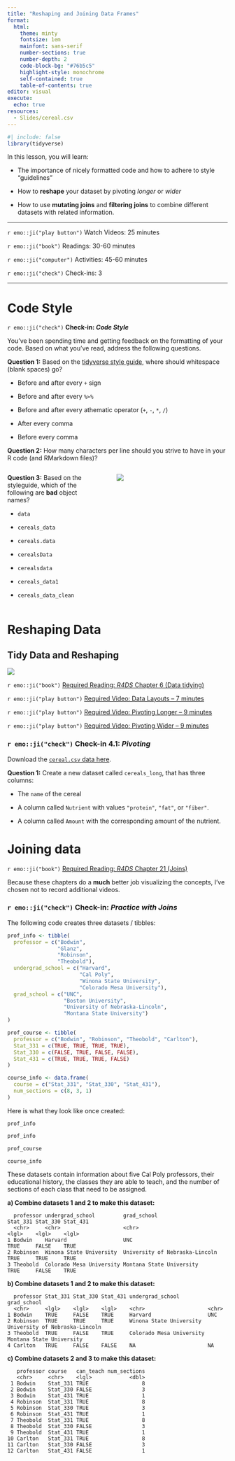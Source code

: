 ```yaml
---
title: "Reshaping and Joining Data Frames"
format: 
  html: 
    theme: minty
    fontsize: 1em
    mainfont: sans-serif
    number-sections: true
    number-depth: 2
    code-block-bg: "#76b5c5"
    highlight-style: monochrome
    self-contained: true
    table-of-contents: true
editor: visual
execute: 
  echo: true
resources: 
  - Slides/cereal.csv
---
```


```r
#| include: false
library(tidyverse)
```

In this lesson, you will learn:

-   The importance of nicely formatted code and how to adhere to style
"guidelines"

-   How to **reshape** your dataset by pivoting *longer* or *wider*

-   How to use **mutating joins** and **filtering joins** to combine different
datasets with related information.

------------------------------------------------------------------------

`r emo::ji("play button")` Watch Videos: 25 minutes

`r emo::ji("book")` Readings: 30-60 minutes

`r emo::ji("computer")` Activities: 45-60 minutes

`r emo::ji("check")` Check-ins: 3

------------------------------------------------------------------------

# Code Style

`r emo::ji("check")` **Check-in: *Code Style***

You've been spending time and getting feedback on the formatting of your code. Based on what you've read, address the following questions.

**Question 1:** Based on the [tidyverse style guide](https://style.tidyverse.org/), where should whitespace (blank spaces) go?

-   Before and after every `+` sign

-   Before and after every `%>%`

-   Before and after every athematic operator (`+`, `-`, `*`, `/`)

-   After every comma

-   Before every comma

**Question 2:** How many characters per line should you strive to have in your R code (and RMarkdown files)?

::: columns
::: {.column width="40%"}
**Question 3:** Based on the styleguide, which of the following are **bad** object names?

-   `data`

-   `cereals_data`

-   `cereals.data`

-   `cerealsData`

-   `cerealsdata`

-   `cereals_data1`

-   `cereals_data_clean`
:::

::: {.column width="5%"}
:::

::: {.column width="55%"}
![](images/different_cases_horst.png)
:::
:::

# Reshaping Data

## Tidy Data and Reshaping

::: {.column-margin}
![](images/05-tidyr.png)
:::

`r emo::ji("book")` [Required Reading: *R4DS* Chapter 6 (Data tidying)](https://r4ds.hadley.nz/data-tidy.html)

`r emo::ji("play button")` [Required Video: Data Layouts -- 7 minutes](http://somup.com/crfFrmF6VQ)

`r emo::ji("play button")` [Required Video: Pivoting Longer -- 9 minutes](http://somup.com/crfF3NF6hg)

`r emo::ji("play button")` [Required Video: Pivoting Wider -- 9 minutes](http://somup.com/crfqebF63k)

### `r emo::ji("check")` **Check-in 4.1: *Pivoting***

Download the [`cereal.csv` data here](Slides/cereal.csv). 

**Question 1:** Create a new dataset called `cereals_long`, that has three columns:

-   The `name` of the cereal

-   A column called `Nutrient` with values `"protein"`, `"fat"`, or `"fiber"`.

-   A column called `Amount` with the corresponding amount of the nutrient.

# Joining data

`r emo::ji("book")` [Required Reading: *R4DS* Chapter 21 (Joins)](https://r4ds.hadley.nz/joins.html)

::: callout-note
Because these chapters do a **much** better job visualizing the concepts, I've chosen not to record additional videos.
:::

### `r emo::ji("check")` **Check-in: *Practice with Joins***

The following code creates three datasets / tibbles:

```r
prof_info <- tibble(
  professor = c("Bodwin", 
                "Glanz", 
                "Robinson",
                "Theobold"),
  undergrad_school = c("Harvard", 
                       "Cal Poly",
                       "Winona State University",
                       "Colorado Mesa University"),
  grad_school = c("UNC", 
                  "Boston University", 
                  "University of Nebraska-Lincoln",
                  "Montana State University")
)

prof_course <- tibble(
  professor = c("Bodwin", "Robinson", "Theobold", "Carlton"),
  Stat_331 = c(TRUE, TRUE, TRUE, TRUE),
  Stat_330 = c(FALSE, TRUE, FALSE, FALSE),
  Stat_431 = c(TRUE, TRUE, TRUE, FALSE)
)

course_info <- data.frame(
  course = c("Stat_331", "Stat_330", "Stat_431"),
  num_sections = c(8, 3, 1)
)

```

Here is what they look like once created:

`prof_info`

```r

prof_info

prof_course 

course_info
```

These datasets contain information about five Cal Poly professors, their educational history, the classes they are able to teach, and the number of sections of each class that need to be assigned.

**a) Combine datasets 1 and 2 to make this dataset:**

```
  professor undergrad_school         grad_school                    Stat_331 Stat_330 Stat_431
  <chr>     <chr>                    <chr>                          <lgl>    <lgl>    <lgl>   
1 Bodwin    Harvard                  UNC                            TRUE     FALSE    TRUE    
2 Robinson  Winona State University  University of Nebraska-Lincoln TRUE     TRUE     TRUE    
3 Theobold  Colorado Mesa University Montana State University       TRUE     FALSE    TRUE   
```

**b) Combine datasets 1 and 2 to make this dataset:**

```
  professor Stat_331 Stat_330 Stat_431 undergrad_school         grad_school                   
  <chr>     <lgl>    <lgl>    <lgl>    <chr>                    <chr>                         
1 Bodwin    TRUE     FALSE    TRUE     Harvard                  UNC                           
2 Robinson  TRUE     TRUE     TRUE     Winona State University  University of Nebraska-Lincoln
3 Theobold  TRUE     FALSE    TRUE     Colorado Mesa University Montana State University      
4 Carlton   TRUE     FALSE    FALSE    NA                       NA      
```

**c) Combine datasets 2 and 3 to make this dataset:**

```
   professor course   can_teach num_sections
   <chr>     <chr>    <lgl>            <dbl>
 1 Bodwin    Stat_331 TRUE                 8
 2 Bodwin    Stat_330 FALSE                3
 3 Bodwin    Stat_431 TRUE                 1
 4 Robinson  Stat_331 TRUE                 8
 5 Robinson  Stat_330 TRUE                 3
 6 Robinson  Stat_431 TRUE                 1
 7 Theobold  Stat_331 TRUE                 8
 8 Theobold  Stat_330 FALSE                3
 9 Theobold  Stat_431 TRUE                 1
10 Carlton   Stat_331 TRUE                 8
11 Carlton   Stat_330 FALSE                3
12 Carlton   Stat_431 FALSE                1
```